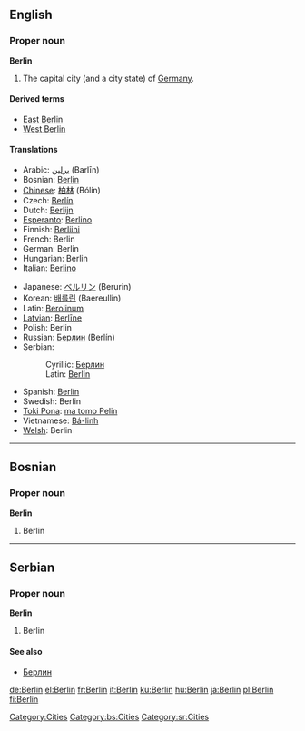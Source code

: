 ==English==

{{wikipedia}}
===Proper noun===
'''Berlin'''

#The capital city (and a city state) of [[Germany]].
[[Category:Cities]]

====Derived terms====
*[[East Berlin]]
*[[West Berlin]]

====Translations====
{{top}}
*Arabic: [[برلين]] (Barlīn)
*Bosnian: [[Berlin#Bosnian|Berlin]] {{m}}
*[[w:Chinese language|Chinese]]: [[柏林]] (Bólín)
*Czech: [[Berlín]] {{m}}
*Dutch: [[Berlijn]] {{n}}
*[[w:Esperanto|Esperanto]]: [[Berlino]]
*Finnish: [[Berliini]]
*French: Berlin
*German: Berlin {{n}}
*Hungarian: Berlin
*Italian: [[Berlino]] {{f}}
{{mid}}
*Japanese: [[ベルリン]] (Berurin)
*Korean: [[배를린]] (Baereullin)
*Latin: [[Berolinum]] {{n}}
*[[w:Latvian language|Latvian]]: [[Berlīne]] {{f}}
*Polish: Berlin
*Russian: [[Берлин]] (Berlín) {{m}}
*Serbian:
*:Cyrillic: [[Берлин#Serbian|Берлин]] {{m}}
*:Latin: [[Berlin#Serbian|Berlin]] {{m}}
*Spanish: [[Berlín]] {{m}}
*Swedish: Berlin
*[[Toki Pona]]: [[ma tomo Pelin]]
*Vietnamese: [[Bá-linh]]
*[[w:Welsh language|Welsh]]: Berlin {{f}}
{{bottom}}


----

==Bosnian==
===Proper noun===
'''Berlin''' {{m}}
#Berlin
[[Category:bs:Cities]]


----

==Serbian==
===Proper noun===
'''Berlin''' {{m}}
#Berlin
====See also====
*[[Берлин#Serbian|Берлин]]
[[Category:sr:Cities]]
[[de:Berlin]]
[[el:Berlin]]
[[fr:Berlin]]
[[it:Berlin]]
[[ku:Berlin]]
[[hu:Berlin]]
[[ja:Berlin]]
[[pl:Berlin]]
[[fi:Berlin]]